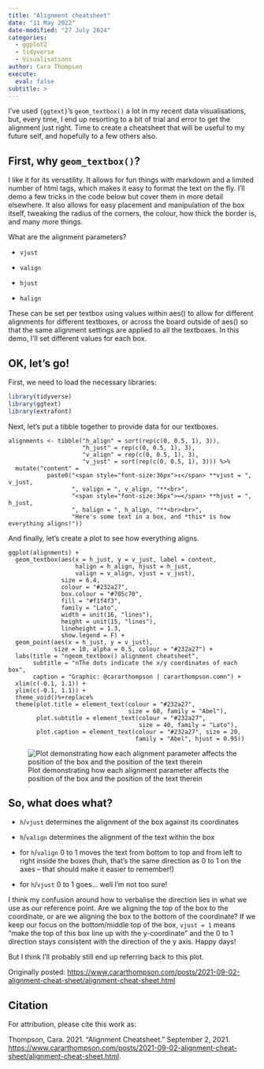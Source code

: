 ```yaml
---
title: "Alignment cheatsheet"
date: "11 May 2022"
date-modified: "27 July 2024"
categories:
  - ggplot2
  - tidyverse
  - Visualisations
author: Cara Thompson
execute: 
  eval: false
subtitle: >
---
```


I’ve used `{ggtext}`’s `geom_textbox()` a lot in my recent data visualisations, but, every time, I end up resorting to a bit of trial and error to get the alignment just right. Time to create a cheatsheet that will be useful to my future self, and hopefully to a few others also.

## **First, why `geom_textbox()`?**

I like it for its versatility. It allows for fun things with markdown and a limited number of html tags, which makes it easy to format the text on the fly. I’ll demo a few tricks in the code below but cover them in more detail elsewhere. It also allows for easy placement and manipulation of the box itself, tweaking the radius of the corners, the colour, how thick the border is, and many more things.

What are the alignment parameters?

-   `vjust`

-   `valign`

-   `hjust`

-   `halign`

These can be set per textbox using values within aes() to allow for different alignments for different textboxes, or across the board outside of aes() so that the same alignment settings are applied to all the textboxes. In this demo, I’ll set different values for each box.

## **OK, let’s go!**

First, we need to load the necessary libraries:

```r
library(tidyverse)
library(ggtext)
library(extrafont)
```

Next, let’s put a tibble together to provide data for our textboxes.

```         
alignments <- tibble("h_align" = sort(rep(c(0, 0.5, 1), 3)),
                     "h_just" = rep(c(0, 0.5, 1), 3), 
                     "v_align" = rep(c(0, 0.5, 1), 3),
                     "v_just" = sort(rep(c(0, 0.5, 1), 3))) %>%
  mutate("content" = 
           paste0("<span style="font-size:36px">↕️</span> **vjust = ", v_just,
                  ", valign = ", v_align, "**<br>",
                  "<span style="font-size:36px">↔️</span> **hjust = ", h_just,
                  ", halign = ", h_align, "**<br><br>",
                  "Here's some text in a box, and *this* is how everything aligns!"))
```

And finally, let’s create a plot to see how everything aligns.

```         
ggplot(alignments) +
  geom_textbox(aes(x = h_just, y = v_just, label = content,
                   halign = h_align, hjust = h_just,
                   valign = v_align, vjust = v_just),
               size = 6.4,
               colour = "#232a27",
               box.colour = "#705c70", 
               fill = "#f1f4f3",
               family = "Lato",
               width = unit(16, "lines"),
               height = unit(15, "lines"),
               lineheight = 1.3,
               show.legend = F) +
  geom_point(aes(x = h_just, y = v_just), 
             size = 10, alpha = 0.5, colour = "#232a27") +
  labs(title = "ngeom_textbox() alignment cheatsheet",
       subtitle = "nThe dots indicate the x/y coordinates of each box",
       caption = "Graphic: @cararthompson | cararthompson.comn") +
  xlim(c(-0.1, 1.1)) +
  ylim(c(-0.1, 1.1)) +
  theme_void()%+replace%
  theme(plot.title = element_text(colour = "#232a27", 
                                  size = 60, family = "Abel"),
        plot.subtitle = element_text(colour = "#232a27", 
                                     size = 40, family = "Lato"),
        plot.caption = element_text(colour = "#232a27", size = 20, 
                                    family = "Abel", hjust = 0.95))
```

![Plot demonstrating how each alignment parameter affects the position of the box and the position of the text therein](img/align_cheatsheet.png)

## **So, what does what?**

-   `h`/`vjust` determines the alignment of the box against its coordinates

-   `h`/`valign` determines the alignment of the text within the box

-   for `h`/`valign` 0 to 1 moves the text from bottom to top and from left to right inside the boxes (huh, that’s the same direction as 0 to 1 on the axes – that should make it easier to remember!)

-   for `h`/`vjust` 0 to 1 goes… well I’m not too sure!

I think my confusion around how to verbalise the direction lies in what we use as our reference point. Are we aligning the top of the box to the coordinate, or are we aligning the box to the bottom of the coordinate? If we keep our focus on the bottom/middle top of the box, `vjust = 1` means “make the top of this box line up with the y-coordinate” and the 0 to 1 direction stays consistent with the direction of the y axis. Happy days!

But I think I’ll probably still end up referring back to this plot.

Originally posted: <https://www.cararthompson.com/posts/2021-09-02-alignment-cheat-sheet/alignment-cheat-sheet.html>

## **Citation**

For attribution, please cite this work as:

Thompson, Cara. 2021. “Alignment Cheatsheet.” September 2, 2021. [https://www.cararthompson.com/posts/2021-09-02-alignment-cheat-sheet/alignment-cheat-sheet.html](https://www.cararthompson.com/posts/2021-09-02-alignment-cheat-sheet/alignment-cheat-sheet).
